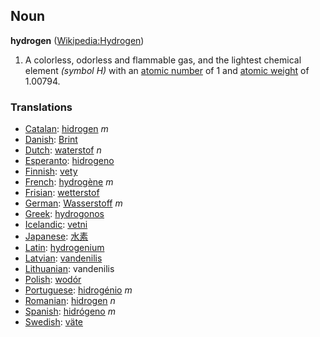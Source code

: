 == Noun ==
'''hydrogen''' ([[en:Hydrogen|Wikipedia:Hydrogen]])

# A colorless, odorless and flammable gas, and the lightest chemical element ''(symbol H)'' with an [[atomic number]] of 1 and [[atomic weight]] of 1.00794.

===Translations===
*[[Catalan]]: [[hidrogen]] ''m''
*[[Danish]]: [[Brint]]
*[[Dutch]]: [[waterstof]] ''n''
*[[Esperanto]]: [[hidrogeno]]
*[[Finnish]]: [[vety]]
*[[French]]: [[hydrogène]] ''m''
*[[Frisian]]: [[wetterstof]]
*[[German]]: [[Wasserstoff]] ''m''
*[[Greek]]: [[hydrogonos]]
*[[Icelandic]]: [[vetni]]
*[[Japanese]]: [[水素]]
*[[Latin]]: [[hydrogenium]]
*[[Latvian]]: [[vandenilis]]
*[[Lithuanian]]: vandenilis
*[[Polish]]: [[wodór]]
*[[Portuguese]]: [[hidrogénio]] ''m''
*[[Romanian]]: [[hidrogen]] ''n''
*[[Spanish]]: [[hidrógeno]] ''m''
*[[Swedish]]: [[väte]]